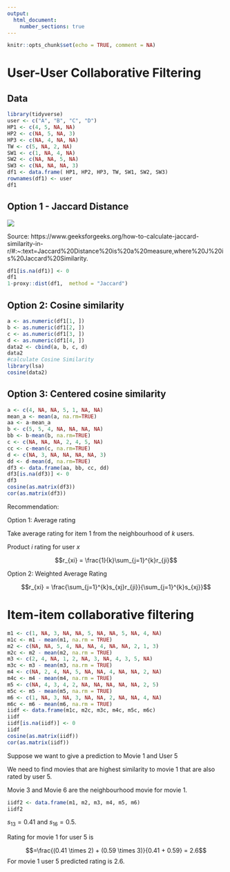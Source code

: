 ```yaml
---
output: 
  html_document:
    number_sections: true
---
```


```r
knitr::opts_chunk$set(echo = TRUE, comment = NA)
```

# User-User Collaborative Filtering

## Data

```r
library(tidyverse)
user <- c("A", "B", "C", "D")
HP1 <- c(4, 5, NA, NA)
HP2 <- c(NA, 5, NA, 3)
HP3 <- c(NA, 4, NA, NA)
TW <- c(5, NA, 2, NA)
SW1 <- c(1, NA, 4, NA)
SW2 <- c(NA, NA, 5, NA)
SW3 <- c(NA, NA, NA, 3)
df1 <- data.frame( HP1, HP2, HP3, TW, SW1, SW2, SW3)
rownames(df1) <- user
df1

```

## Option 1 - Jaccard Distance

![](Jaccard.jpeg)

Source: https://www.geeksforgeeks.org/how-to-calculate-jaccard-similarity-in-r/#:~:text=Jaccard%20Distance%20is%20a%20measure,where%20J%20is%20Jaccard%20Similarity.

```r
df1[is.na(df1)] <- 0
df1
1-proxy::dist(df1,  method = "Jaccard")
```

## Option 2: Cosine similarity

```r
a <- as.numeric(df1[1, ])
b <- as.numeric(df1[2, ])
c <- as.numeric(df1[3, ])
d <- as.numeric(df1[4, ])
data2 <- cbind(a, b, c, d)
data2
#calculate Cosine Similarity
library(lsa)
cosine(data2)
```

## Option 3: Centered cosine similarity

```r
a <- c(4, NA, NA, 5, 1, NA, NA)
mean_a <- mean(a, na.rm=TRUE)
aa <- a-mean_a
b <- c(5, 5, 4, NA, NA, NA, NA) 
bb <- b-mean(b, na.rm=TRUE)
c <- c(NA, NA, NA, 2, 4, 5, NA)
cc <- c-mean(c, na.rm=TRUE)
d <- c(NA, 3, NA, NA, NA, NA, 3)
dd <- d-mean(d, na.rm=TRUE)
df3 <- data.frame(aa, bb, cc, dd)
df3[is.na(df3)] <- 0
df3
cosine(as.matrix(df3))
cor(as.matrix(df3))
```

Recommendation:

Option 1: Average rating

Take average rating for item 1 from the neighbourhood of $k$ users.


Product $i$ rating for user $x$

$$r_{xi} = \frac{1}{k}\sum_{j=1}^{k}r_{ji}$$


Option 2: Weighted Average Rating

$$r_{xi} = \frac{\sum_{j=1}^{k}s_{xj}r_{ji}}{\sum_{j=1}^{k}s_{xj}}$$

# Item-item collaborative filtering

```r
m1 <- c(1, NA, 3, NA, NA, 5, NA, NA, 5, NA, 4, NA)
m1c <- m1 - mean(m1, na.rm = TRUE)
m2 <- c(NA, NA, 5, 4, NA, NA, 4, NA, NA, 2, 1, 3)
m2c <- m2 - mean(m2, na.rm = TRUE)
m3 <- c(2, 4, NA, 1, 2, NA, 3, NA, 4, 3, 5, NA)
m3c <- m3 - mean(m3, na.rm = TRUE)
m4 <- c(NA, 2, 4, NA, 5, NA, NA, 4, NA, NA, 2, NA)
m4c <- m4 - mean(m4, na.rm = TRUE)
m5 <- c(NA, 4, 3, 4, 2, NA, NA, NA, NA, NA, 2, 5)
m5c <- m5 - mean(m5, na.rm = TRUE)
m6 <- c(1, NA, 3, NA, 3, NA, NA, 2, NA, NA, 4, NA)
m6c <- m6 - mean(m6, na.rm = TRUE)
iidf <- data.frame(m1c, m2c, m3c, m4c, m5c, m6c)
iidf
iidf[is.na(iidf)] <- 0
iidf
cosine(as.matrix(iidf))
cor(as.matrix(iidf))
```

Suppose we want to give a prediction to Movie 1 and User 5

We need to find movies that are highest similarity to movie 1 that are also rated by user 5.

Movie 3 and Movie 6 are the neighbourhood movie for movie 1.

```r
iidf2 <- data.frame(m1, m2, m3, m4, m5, m6)
iidf2
```

$s_{13} = 0.41$ and $s_{16}=0.5$.

Rating for movie 1 for user 5 is

$$=\frac{(0.41 \times 2) + (0.59 \times 3)}{0.41 + 0.59} = 2.6$$
 For movie 1 user 5 predicted rating is 2.6.